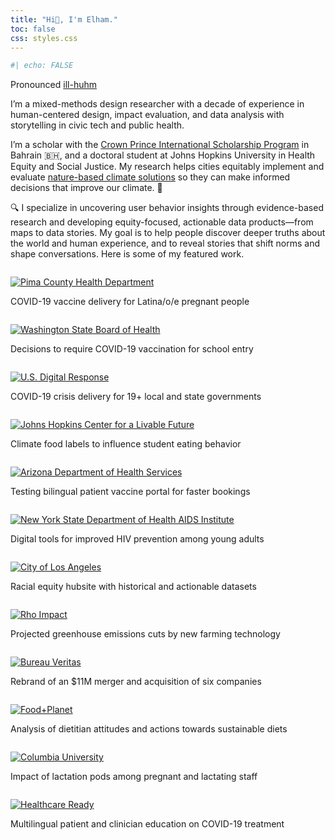 ```yaml
---
title: "Hi👋, I'm Elham."
toc: false
css: styles.css
---
```


```r
#| echo: FALSE
```

<p class="description">

Pronounced <a href="https://www.name-coach.com/elham-ali">ill-huhm</a>

</p>

I'm a mixed-methods design researcher with a decade of experience in human-centered design, impact evaluation, and data analysis with storytelling in civic tech and public health.

I'm a scholar with the [Crown Prince International Scholarship Program](https://www.cpisp.bh/) in Bahrain 🇧🇭, and a doctoral student at Johns Hopkins University in Health Equity and Social Justice. My research helps cities equitably implement and evaluate [nature-based climate solutions](https://www.american.edu/sis/centers/carbon-removal/fact-sheet-nature-based-solutions-to-climate-change.cfm) so they can make informed decisions that improve our climate. 🌿

🔍 I specialize in uncovering user behavior insights through evidence-based research and developing equity-focused, actionable data products---from maps to data stories. My goal is to help people discover deeper truths about the world and human experience, and to reveal stories that shift norms and shape conversations. Here is some of my featured work.

::: featured-work
::: work-item
```         
```

[![Pima County Health Department](images/featured/pchd.png)](/featured-work/pima-county-health-department/index.qmd)

COVID-19 vaccine delivery for Latina/o/e pregnant people
:::

::: work-item
```         
```

[![Washington State Board of Health](images/featured/wsboh.png)](/featured-work/washington-state-board-health/index.qmd)

Decisions to require COVID-19 vaccination for school entry
:::

::: work-item
```         
```

[![U.S. Digital Response](images/featured/usdr.png){fig-alt="Image of a U.S. flag being held by a white hand with a blurred background"}](/featured-work/us-digital-response/index.qmd)

COVID-19 crisis delivery for 19+ local and state governments
:::

::: work-item
```         
```

[![Johns Hopkins Center for a Livable Future](images/featured/clf.jpg)](/featured-work/johns-hopkins-center-for-livable-future/index.qmd)

Climate food labels to influence student eating behavior
:::

::: work-item
```         
```

[![Arizona Department of Health Services](images/featured/azdhs.png)](/featured-work/arizona-department-of-health-services/index.qmd)

Testing bilingual patient vaccine portal for faster bookings
:::

::: work-item
```         
```

[![New York State Department of Health AIDS Institute](images/featured/2-nysdoh.jpg)](/featured-work/new-york-state-department-health-aids-institute/index.qmd)

Digital tools for improved HIV prevention among young adults
:::

::: work-item
```         
```

[![City of Los Angeles](images/featured/la.png)](/featured-work/city-of-los-angeles/index.qmd)

Racial equity hubsite with historical and actionable datasets
:::

::: work-item
```         
```

[![Rho Impact](images/featured/rho.png)](/featured-work/rho-impact/index.qmd)

Projected greenhouse emissions cuts by new farming technology‬
:::

::: work-item
```         
```

[![Bureau Veritas](images/featured/bva.png)](/featured-work/bureau-veritas/index.qmd)

Rebrand of an \$11M merger and acquisition of six companies
:::

::: work-item
```         
```

[![Food+Planet](images/featured/foodplanet.png)](/featured-work/food-planet/index.qmd)

Analysis of dietitian attitudes and actions towards sustainable diets
:::

::: work-item
```         
```

[![Columbia University](images/featured/columbia.png)](/featured-work/columbia-university/index.qmd)

Impact of lactation pods among pregnant and lactating staff
:::

::: work-item
```         
```

[![Healthcare Ready](images/featured/healthcare.png)](/featured-work/healthcare-ready/index.qmd)

Multilingual patient and clinician education on COVID-19 treatment
:::
:::
